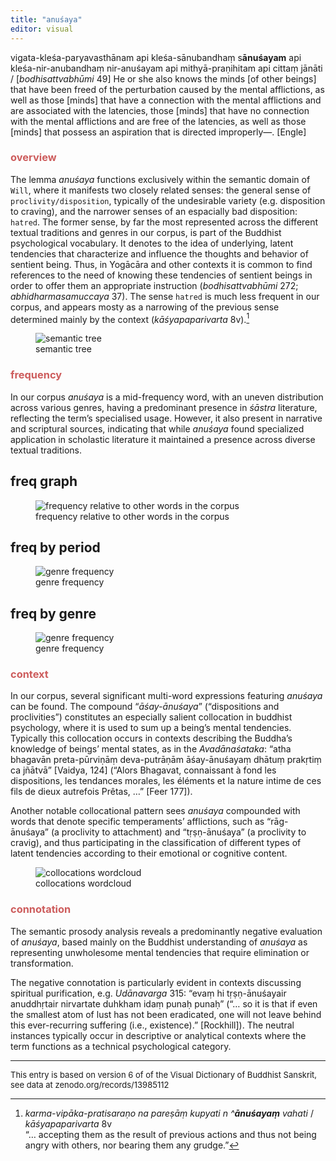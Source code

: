 ```yaml
---
title: "anuśaya"
editor: visual
---
```


::: column-margin
vigata-kleśa-paryavasthānam api kleśa-sānubandhaṃ s**ānuśayam** api kleśa-nir-anubandhaṃ nir-anuśayam api mithyā-praṇihitam api cittaṃ jānāti / \[*bodhisattvabhūmi* 49\] He or she also knows the minds \[of other beings\] that have been freed of the perturbation caused by the mental afflictions, as well as those \[minds\] that have a connection with the mental afflictions and are associated with the latencies, those \[minds\] that have no connection with the mental afflictions and are free of the latencies, as well as those \[minds\] that possess an aspiration that is directed improperly—. \[Engle\]
:::

### <font color='indianred'>overview</font> {#sec-overview}

The lemma *anuśaya* functions exclusively within the semantic domain of `Will`, where it manifests two closely related senses: the general sense of `proclivity/disposition`, typically of the undesirable variety (e.g. disposition to craving), and the narrower senses of an espacially bad disposition: `hatred`. The former sense, by far the most represented across the different textual traditions and genres in our corpus, is part of the Buddhist psychological vocabulary. It denotes to the idea of underlying, latent tendencies that characterize and influence the thoughts and behavior of sentient being. Thus, in Yogācāra and other contexts it is common to find references to the need of knowing these tendencies of sentient beings in order to offer them an appropriate instruction (*bodhisattvabhūmi* 272; *abhidharmasamuccaya* 37). The sense `hatred` is much less frequent in our corpus, and appears mosty as a narrowing of the previous sense determined mainly by the context (*kāśyapaparivarta* 8v).[^anuzaya-1]

[^anuzaya-1]: *karma-vipāka-pratisaraṇo na pareṣāṃ kupyati n \^**ānuśayaṃ** vahati* / *kāśyapaparivarta* 8v\
    "… accepting them as the result of previous actions and thus not being angry with others, nor bearing them any grudge."

![semantic tree](www/anuzaya_semanticTree.webp)

### <font color='indianred'>frequency</font> {#sec-frequency}

In our corpus *anuśaya* is a mid-frequency word, with an uneven distribution across various genres, having a predominant presence in *śāstra* literature, reflecting the term's specialised usage. However, it also present in narrative and scriptural sources, indicating that while *anuśaya* found specialized application in scholastic literature it maintained a presence across diverse textual traditions.

::: panel-tabset
## freq graph {#sec-freqcurve}

![frequency relative to other words in the corpus](www/ZipfCurveFreq_anuzaya.webp){#fig-freqcurve}

## freq by period {#sec-periodBars}

![genre frequency](www/PeriodFreq_anuzaya.webp){#fig-periodBars}

## freq by genre {#sec-genreBars}

![genre frequency](www/GenreFreq_anuzaya.webp){#fig-genreBars}
:::

### <font color='indianred'>context</font> {#sec-context}

In our corpus, several significant multi-word expressions featuring *anuśaya* can be found. The compound "*āśay-ānuśaya*" ("dispositions and proclivities") constitutes an especially salient collocation in buddhist psychology, where it is used to sum up a being's mental tendencies. Typically this collocation occurs in contexts describing the Buddha's knowledge of beings' mental states, as in the *Avadānaśataka*: "atha bhagavān preta-pūrviṇāṃ deva-putrāṇām āśay-ānuśayaṃ dhātuṃ prakṛtiṃ ca jñātvā" \[Vaidya, 124\] ("Alors Bhagavat, connaissant à fond les dispositions, les tendances morales, les éléments et la nature intime de ces fils de dieux autrefois Prêtas, …" \[Feer 177\]).

Another notable collocational pattern sees *anuśaya* compounded with words that denote specific temperaments' afflictions, such as "rāg-ānuśaya" (a proclivity to attachment) and "tṛṣṇ-ānuśaya" (a proclivity to cravig), and thus participating in the classification of different types of latent tendencies according to their emotional or cognitive content.

![collocations wordcloud](www/wordcloud_anuzaya.webp){#fig-collocationWC}

### <font color='indianred'>connotation</font> {#sec-connotation}

The semantic prosody analysis reveals a predominantly negative evaluation of *anuśaya*, based mainly on the Buddhist understanding of *anuśaya* as representing unwholesome mental tendencies that require elimination or transformation.

The negative connotation is particularly evident in contexts discussing spiritual purification, e.g. *Udānavarga* 315: "evaṃ hi tṛṣṇ-ānuśayair anuddhṛtair nirvartate duhkham idaṃ punaḥ punaḥ" ("… so it is that if even the smallest atom of lust has not been eradicated, one will not leave behind this ever-recurring suffering (i.e., existence)." \[Rockhill\]). The neutral instances typically occur in descriptive or analytical contexts where the term functions as a technical psychological category.

------------------------------------------------------------------------

<font size='-1'>This entry is based on version 6 of of the Visual Dictionary of Buddhist Sanskrit, see data at zenodo.org/records/13985112</font>
